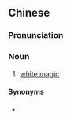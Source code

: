 ==Chinese==
{{zh-forms|type=12}}

===Pronunciation===
{{zh-pron
|m=báimófǎ
|cat=n
}}

===Noun===
{{zh-noun}}

# [[white magic]]

====Synonyms====
* {{zh-l|白巫術}}